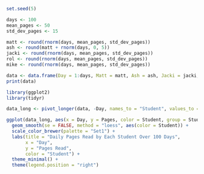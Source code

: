 
```r
set.seed(5)

days <- 100
mean_pages <- 50
std_dev_pages <- 15

matt <- round(rnorm(days, mean_pages, std_dev_pages))
ash <- round(matt + rnorm(days, 0, 5))
jacki <- round(rnorm(days, mean_pages, std_dev_pages))
rol <- round(rnorm(days, mean_pages, std_dev_pages))
mike <- round(rnorm(days, mean_pages, std_dev_pages))

data <- data.frame(Day = 1:days, Matt = matt, Ash = ash, Jacki = jacki, Rol = rol, Mike = mike)
print(data)
```


```r
library(ggplot2)
library(tidyr)

data_long <- pivot_longer(data, -Day, names_to = "Student", values_to = "Pages")

ggplot(data_long, aes(x = Day, y = Pages, color = Student, group = Student)) +
  geom_smooth(se = FALSE, method = "loess", aes(color = Student)) + 
  scale_color_brewer(palette = "Set1") +
  labs(title = "Daily Pages Read by Each Student Over 100 Days",
       x = "Day",
       y = "Pages Read",
       color = "Student") +
  theme_minimal() +
  theme(legend.position = "right") 

```

